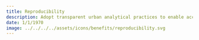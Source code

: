 ```yaml
---
title: Reproducibility
description: Adopt transparent urban analytical practices to enable accountability, sharing and knowledge transfer.
date: 1/1/1970
image: ../../../../assets/icons/benefits/reproducibility.svg
---
```

